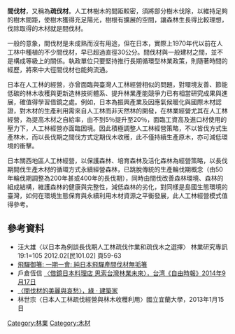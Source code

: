 {{多個問題|
{{no footnotes|time=2018-08-06T13:41:52+00:00}}
{{refimprove|time=2014-09-22T07:00:35+00:00}}
{{dead end|time=2021-06-01}}
{{globalize|time=2021-06-01}}
{{tone|time=2021-06-01}}
}}
'''間伐材'''，又稱為'''疏伐材'''。人工林樹木的間距較密，須將部分樹木伐除，以維持足夠的樹木間距，使樹木獲得充足陽光，樹根有擴展的空間，讓森林生長得比較理想，伐除取得的木材就是間伐材。

一般的意象，間伐材是未成熟而沒有用途，但在日本，實際上1970年代以前在人工林中種植的不少間伐材，早已超過直徑30公分。間伐材與一般建材之間，並不是構成等級上的關係。執政單位只要堅持推行長期循環型林業政策，則隨著時間的經歷，將來中大徑間伐材也能夠流通。

日本在人工林的經營，亦曾面臨與臺灣人工林經營相似的問題，對環境友善、節能低碳的林木收穫與更新造林技術體系、提升林業產能競爭力已有相當研究成果與進展，確值得學習借鏡之處。例如，日本為振興產業及因應氣候暖化與國際木材認證，對木材的生產利用需來自人工林而非天然林的開發，在林業經營尤其在人工林經營，為提高木材之自給率，由不到5％提升至20％，面臨工資高及進口材使用的壓力下，人工林經營亦面臨困境。因此積極調整人工林經營策略，不以皆伐方式生產林木，而以長伐期之間伐方式定期伐木收穫，此不僅持續生產原木，亦可減低環境的衝擊。

日本關西地區人工林經營，以保護森林、培育森林及活化森林為經營策略，以長伐期間伐生產木材的循環方式永續經營森林，已跳脫傳統的生產輪伐期概念（由50年輪伐期調整為200年甚或400年的長伐期），同時由間伐改善森林環境、森林的組成結構，維護森林的健康與完整性，減低森林的劣化，對同樣是島國生態環境的臺灣，如何在環境生態保育與永續利用木材資源之平衡發展，此人工林經營模式值得參考。

==參考資料==
*汪大雄〈以日本為例談長伐期人工林疏伐作業和疏伐木之選擇〉 林業研究專訊 19:1=105 2012.02[民101.02] 頁59-63
*[http://www.lanan-international.com.tw/mukubashi/thinned-wood 飛驒御箸: 一期一會: 純日本飛驒產間伐材無垢箸] {{Wayback|url=http://www.lanan-international.com.tw/mukubashi/thinned-wood |date=20210124123456 }} 
*戶倉恆信 [http://news.ltn.com.tw/news/opinion/paper/813926 〈借鏡日本料理店 思索台灣林業未來〉，台湾《自由時報》2014年9月17日] {{Wayback|url=http://news.ltn.com.tw/news/opinion/paper/813926 |date=20140919105757 }}
*[http://www.searchouse.net/op/design?lid=339 〈間伐材的美麗與哀愁〉，綠 ‧ 建築家] {{Wayback|url=http://www.searchouse.net/op/design?lid=339 |date=20150508074355 }}
*林世宗〈日本人工林疏伐經營與林木收穫利用〉國立宜蘭大學，2013年1月15日

{{normdaten}}
[[Category:林業|Category:林業]]
[[Category:木材|Category:木材]]